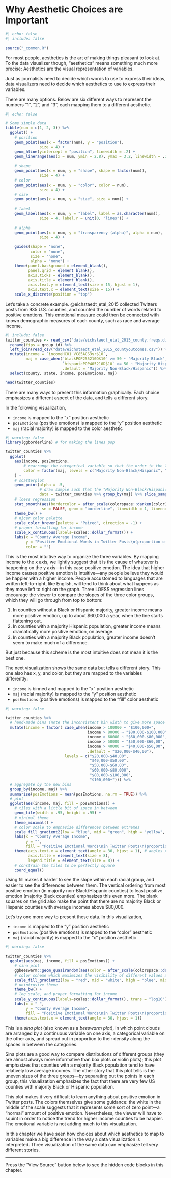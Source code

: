 # Why Aesthetic Choices are Important {#sec-aesthetics}

```r
#| echo: false
#| include: false

source("_common.R")
```

For most people, aesthetics is the art of making things pleasant to look at. To the data visualizer though, "aesthetics" means something much more precise: Aesthetics are the visual representation of variables.

Just as journalists need to decide which words to use to express their ideas, data visualizers need to decide which aesthetics to use to express their variables.

There are many options. Below are six different ways to represent the numbers "1", "2", and "3", each mapping them to a different aesthetic.

```r
#| echo: false

# Some simple data
tibble(num = c(1, 2, 3)) %>% 
  ggplot() +
    # position
    geom_point(aes(x = factor(num), y = "position"),
               size = 4) +
    geom_hline(yintercept = "position", linewidth = .2) +
    geom_linerange(aes(x = num, ymin = 2.8), ymax = 3.2, linewidth = .2) +
  
    # shape
    geom_point(aes(x = num, y = "shape", shape = factor(num)),
               size = 4) +
    # color
    geom_point(aes(x = num, y = "color", color = num),
               size = 4) +
    # size
    geom_point(aes(x = num, y = "size", size = num)) +
  
    # label
    geom_label(aes(x = num, y = "label", label = as.character(num)),
               size = 4, label.r = unit(0, "lines")) +
    
    # alpha
    geom_point(aes(x = num, y = "transparency (alpha)", alpha = num),
               size = 4) +
    
    guides(shape = "none",
           color = "none",
           size = "none",
           alpha = "none") + 
    theme(panel.background = element_blank(),
          panel.grid = element_blank(),
          axis.ticks = element_blank(),
          axis.title = element_blank(),
          axis.text.y = element_text(size = 15, hjust = 1),
          axis.text.x = element_text(size = 15)) +
    scale_x_discrete(position = "top")
```

Let's take a concrete example. @eichstaedt_etal_2015 collected Twitters posts from 935 U.S. counties, and counted the number of words related to positive emotions. This emotional measure could then be connected with known demographic measures of each county, such as race and average income.

```r
#| include: false
twitter_counties <- read_csv("data/eichstaedt_etal_2015_county.freqs.dictionaries_dense.csv") %>% 
  rename(fips = group_id) %>% 
  left_join(read_csv("data/eichstaedt_etal_2015_countyoutcomes.csv")) %>% 
  mutate(income = `incomeHC01_VC85ACS3yr$10`,
         maj = case_when(`blackPOP255210D$10` >= 50 ~ "Majority Black", 
                         `hispanicPOP405210D$10` >= 50 ~ "Majority Hispanic",
                         .default = "Majority Non-Black/Hispanic")) %>% 
  select(county, state, income, posEmotions, maj)
```

```r
head(twitter_counties)
```

There are many ways to present this information graphically. Each choice emphasizes a different aspect of the data, and tells a different story.

In the following visualization,

-   `income` is mapped to the "x" position aesthetic
-   `posEmotions` (positive emotions) is mapped to the "y" position aesthetic
-   `maj` (racial majority) is mapped to the color aesthetic

```r
#| warning: false
library(ggborderline) # for making the lines pop

twitter_counties %>% 
  ggplot(
    aes(income, posEmotions, 
        # rearrange the categorical variable so that the order in the legend matches the order in the plot
        color = factor(maj, levels = c("Majority Non-Black/Hispanic", "Majority Hispanic", "Majority Black")))
    ) +
    # scatterplot
    geom_point(alpha = .5, 
               # draw sample such that the "Majority Non-Black/Hispanic" points don't overpower the others
               data = twitter_counties %>% group_by(maj) %>% slice_sample(n = 100)) +
    # loess regression
    stat_smooth(aes(bordercolor = after_scale(colorspace::darken(color))), # borders that match the lines, but are slightly darker
                se = FALSE, geom = "borderline", linewidth = 1, lineend = "square") +
    theme_bw() +
    # nicer color palette
    scale_color_brewer(palette = "Paired", direction = -1) +
    # proper formatting for income
    scale_x_continuous(labels=scales::dollar_format()) +
    labs(x = "County Average Income",
         y = "Positive Emotional Words in Twitter Posts\n(proportion of total words)",
         color = "")
```

This is the most intuitive way to organize the three variables. By mapping income to the x axis, we lightly suggest that it is the cause of whatever is happening on the y axis---in this case positive emotion. The idea that higher income causes positive emotion is intuitive---any people believe they would be happier with a higher income. People accustomed to languages that are written left-to-right, like English, will tend to think about what happens as they move left to right on the graph. Three LOESS regression lines encourage the viewer to compare the slopes of the three color groups, which they will go through from top to bottom:

1.  In counties without a Black or Hispanic majority, greater income means more positive emotion, up to about \$60,000 a year, when the line starts flattening out.
2.  In counties with a majority Hispanic population, greater income means dramatically more positive emotion, on average.
3.  In counties with a majority Black population, greater income doesn't seem to make much of a difference.

But just because this scheme is the most intuitive does not mean it is the best one.

The next visualization shows the same data but tells a different story. This one also has x, y, and color, but they are mapped to the variables differently:

-   `income` is binned and mapped to the "x" position aesthetic
-   `maj` (racial majority) is mapped to the "y" position aesthetic
-   `posEmotions` (positive emotions) is mapped to the "fill" color aesthetic

```r
#| warning: false

twitter_counties %>% 
  # hand-made bins (note the inconsistent bin width to give more space to the center of the distribution) 
  mutate(income = factor( case_when(income > 100000 ~ "$100,000+",
                                    income > 80000 ~ "$80,000-$100,000",
                                    income > 60000 ~ "$60,000-$80,000",
                                    income > 50000 ~ "$50,000-$60,00",
                                    income > 40000 ~ "$40,000-$50,00",
                                    .default = "$20,000-$40,00"),
                          levels = c("$20,000-$40,00", 
                                     "$40,000-$50,00",
                                     "$50,000-$60,00", 
                                     "$60,000-$80,000",
                                     "$80,000-$100,000",
                                     "$100,000+"))) %>% 
  # aggregate by the new bins
  group_by(income, maj) %>% 
  summarise(posEmotions = mean(posEmotions, na.rm = TRUE)) %>% 
  # plot
  ggplot(aes(income, maj, fill = posEmotions)) +
    # tiles with a little bit of space in between
    geom_tile(width = .95, height = .95) +
    # minimal theme
    theme_minimal() +
    # color scale to emphasize differences between extremes
    scale_fill_gradient2(low = "blue", mid = "green", high = "yellow", midpoint = .0055) +
    labs(x = "County Average Income",
         y = "",
         fill = "Positive Emotional Words\nin Twitter Posts\n(proportion of total words)") +
    theme(axis.text.x = element_text(angle = 30, hjust = 1), # angles x axis text to fit it all in
          axis.title = element_text(size = 8),
          legend.title = element_text(size = 8)) +
    # constrain the tiles to be perfectly square
    coord_equal()
```

Using fill makes it harder to see the slope within each racial group, and easier to see the differences between them. The vertical ordering from most positive emotion (in majority non-Black/Hispanic counties) to least positive emotion (majority Black counties) emphasizes this even more. The blank squares on the grid also make the point that there are no majority Black or Hispanic counties with average incomes above \$80,000.

Let's try one more way to present these data. In this visualization,

-   `income` is mapped to the "y" position aesthetic
-   `posEmotions` (positive emotions) is mapped to the "color" aesthetic
-   `maj` (racial majority) is mapped to the "x" position aesthetic

```r
#| warning: false

twitter_counties %>% 
  ggplot(aes(maj, income, fill = posEmotions)) +
    # sina plot
    ggbeeswarm::geom_quasirandom(aes(color = after_scale(colorspace::darken(fill, .3))), alpha = .5, method = "pseudorandom", shape = 21, varwidth = TRUE) +
    # color scheme which maximizes the visibility of different values among the crowd (this is a losing battle)
    scale_fill_gradient2(low = "red", mid = "white", high = "blue", midpoint = .005) +
    # unintrusive theme
    theme_bw() +
    # log scale, and proper formatting for income
    scale_y_continuous(labels=scales::dollar_format(), trans = "log10") +
    labs(x = " ",
         y = "County Average Income",
         fill = "Positive Emotional Words\nin Twitter Posts\n(proportion of total words)") +
    theme(axis.text.x = element_text(angle = 30, hjust = 1))
```

This is a *sina plot* (also known as a *beeswarm plot*), in which point clouds are arranged by a continuous variable on one axis, a categorical variable on the other axis, and spread out in proportion to their density along the spaces in between the categories.

Sina plots are a good way to compare distributions of different groups (they are almost always more informative than box plots or violin plots); this plot emphasizes that counties with a majority Black population tend to have relatively low average incomes. The other story that this plot tells is the uneven sizes of the three groups---by separating out the points in each group, this visualization emphasizes the fact that there are very few US counties with majority Black or Hispanic population.

This plot makes it very difficult to learn anything about positive emotion in Twitter posts. The colors themselves give some guidance: the white in the middle of the scale suggests that it represents some sort of zero point---a "normal" amount of positive emotion. Nevertheless, the viewer will have to squint in order to notice the trend for higher income counties to be happier. The emotional variable is not adding much to this visualization.

In this chapter we have seen how choices about which aesthetics to map to variables make a big difference in the way a data visualization is interpreted. Three visualization of the same data can emphasize tell very different stories.

------------------------------------------------------------------------

Press the "View Source" button below to see the hidden code blocks in this chapter.

